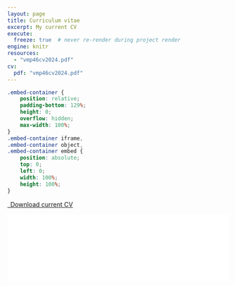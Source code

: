 ```yaml
---
layout: page
title: Curriculum vitae
excerpt: My current CV
execute:
  freeze: true  # never re-render during project render
engine: knitr 
resources:
  - "vmp46cv2024.pdf"
cv:
  pdf: "vmp46cv2024.pdf"
---
```


```css
.embed-container {
    position: relative;
    padding-bottom: 129%;
    height: 0;
    overflow: hidden;
    max-width: 100%;
}
.embed-container iframe,
.embed-container object,
.embed-container embed {
    position: absolute;
    top: 0;
    left: 0;
    width: 100%;
    height: 100%;
}
```

```{=html}
<p class="text-center">
  <a class="btn btn-primary btn-lg cv-download" href="`r rmarkdown::metadata$vmp46cv2024$pdf`" target="_blank">
    <i class="fa-solid fa-file-arrow-down"></i>&ensp;Download current CV
  </a>
</p>
<div class="embed-container">
  <iframe src="`r rmarkdown::metadata$vmp46cv2024$pdf`#toolbar=0" style="border: 0.5px;width: 100%;"></iframe>
</div>
```
